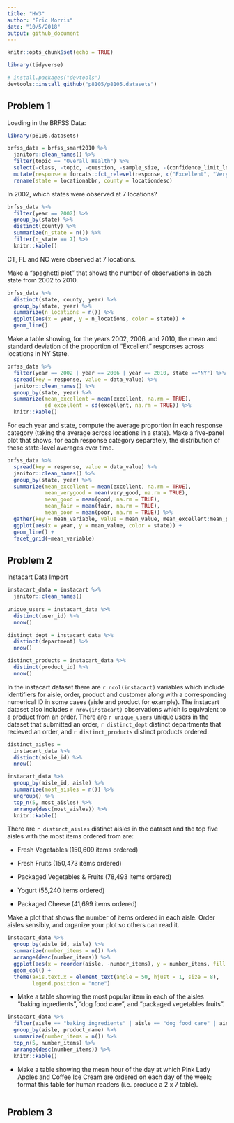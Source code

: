 ```yaml
---
title: "HW3"
author: "Eric Morris"
date: "10/5/2018"
output: github_document
---
```


```r
knitr::opts_chunk$set(echo = TRUE)

library(tidyverse)

# install.packages("devtools")
devtools::install_github("p8105/p8105.datasets")
```


## Problem 1 

Loading in the BRFSS Data: 

```r
library(p8105.datasets)

brfss_data = brfss_smart2010 %>% 
  janitor::clean_names() %>% 
  filter(topic == "Overall Health") %>% 
  select(-class, -topic, -question, -sample_size, -(confidence_limit_low:geo_location)) %>% 
  mutate(response = forcats::fct_relevel(response, c("Excellent", "Very good", "Good", "Fair", "Poor"))) %>% 
  rename(state = locationabbr, county = locationdesc)
```

In 2002, which states were observed at 7 locations?

```r
brfss_data %>% 
  filter(year == 2002) %>% 
  group_by(state) %>% 
  distinct(county) %>% 
  summarize(n_state = n()) %>% 
  filter(n_state == 7) %>% 
  knitr::kable()
```

CT, FL and NC were observed at 7 locations.

Make a “spaghetti plot” that shows the number of observations in each state from 2002 to 2010.

```r
brfss_data %>% 
  distinct(state, county, year) %>% 
  group_by(state, year) %>% 
  summarize(n_locations = n()) %>% 
  ggplot(aes(x = year, y = n_locations, color = state)) + 
  geom_line()
```

Make a table showing, for the years 2002, 2006, and 2010, the mean and standard deviation of the proportion of “Excellent” responses across locations in NY State.

```r
brfss_data %>% 
  filter(year == 2002 | year == 2006 | year == 2010, state =="NY") %>% 
  spread(key = response, value = data_value) %>% 
  janitor::clean_names() %>% 
  group_by(state, year) %>% 
  summarize(mean_excellent = mean(excellent, na.rm = TRUE),
            sd_excellent = sd(excellent, na.rm = TRUE)) %>% 
  knitr::kable()
```


For each year and state, compute the average proportion in each response category (taking the average across locations in a state). Make a five-panel plot that shows, for each response category separately, the distribution of these state-level averages over time.

```r
brfss_data %>% 
  spread(key = response, value = data_value) %>% 
  janitor::clean_names() %>% 
  group_by(state, year) %>% 
  summarize(mean_excellent = mean(excellent, na.rm = TRUE),
            mean_verygood = mean(very_good, na.rm = TRUE),
            mean_good = mean(good, na.rm = TRUE),
            mean_fair = mean(fair, na.rm = TRUE),
            mean_poor = mean(poor, na.rm = TRUE)) %>% 
  gather(key = mean_variable, value = mean_value, mean_excellent:mean_poor) %>% 
  ggplot(aes(x = year, y = mean_value, color = state)) +
  geom_line() +
  facet_grid(~mean_variable)   
```

## Problem 2

Instacart Data Import

```r
instacart_data = instacart %>% 
  janitor::clean_names()
  
unique_users = instacart_data %>% 
  distinct(user_id) %>% 
  nrow()

distinct_dept = instacart_data %>% 
  distinct(department) %>% 
  nrow()

distinct_products = instacart_data %>% 
  distinct(product_id) %>% 
  nrow()
```

In the instacart dataset there are `r ncol(instacart)` variables which include identifiers for aisle, order, product and customer along with a corresponding numerical ID in some cases (aisle and product for example). The instacart dataset also includes `r nrow(instacart)` observations which is equivalent to a product from an order. There are `r unique_users` unique users in the dataset that submitted an order, `r distinct_dept` distinct departments that recieved an order, and `r distinct_products` distinct products ordered. 


```r
distinct_aisles = 
  instacart_data %>% 
  distinct(aisle_id) %>% 
  nrow()

instacart_data %>% 
  group_by(aisle_id, aisle) %>% 
  summarize(most_aisles = n()) %>% 
  ungroup() %>% 
  top_n(5, most_aisles) %>% 
  arrange(desc(most_aisles)) %>% 
  knitr::kable()
```

There are `r distinct_aisles` distinct aisles in the dataset and the top five aisles with the most items ordered from are: 

* Fresh Vegetables (150,609 items ordered)

* Fresh Fruits (150,473 items ordered)

* Packaged Vegetables & Fruits (78,493 items ordered)

* Yogurt (55,240 items ordered)

* Packaged Cheese (41,699 items ordered)


Make a plot that shows the number of items ordered in each aisle. Order aisles sensibly, and organize your plot so others can read it.

```r
instacart_data %>% 
  group_by(aisle_id, aisle) %>% 
  summarize(number_items = n()) %>% 
  arrange(desc(number_items)) %>% 
  ggplot(aes(x = reorder(aisle, -number_items), y = number_items, fill = aisle)) +
  geom_col() +
  theme(axis.text.x = element_text(angle = 50, hjust = 1, size = 8),
        legend.position = "none")
```


* Make a table showing the most popular item in each of the aisles “baking ingredients”, “dog food care”, and “packaged vegetables fruits”.

```r
instacart_data %>% 
  filter(aisle == "baking ingredients" | aisle == "dog food care" | aisle == "packaged vegetables fruits") %>% 
  group_by(aisle, product_name) %>% 
  summarize(number_items = n()) %>% 
  top_n(5, number_items) %>% 
  arrange(desc(number_items)) %>% 
  knitr::kable()
```


* Make a table showing the mean hour of the day at which Pink Lady Apples and Coffee Ice Cream are ordered on each day of the week; format this table for human readers (i.e. produce a 2 x 7 table).

```r

```


## Problem 3
